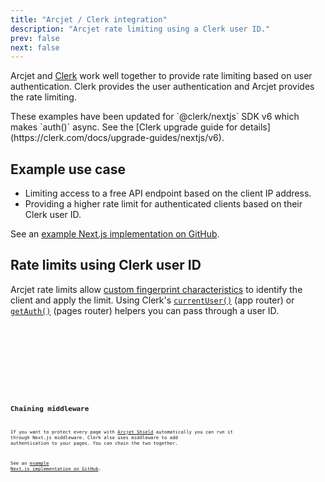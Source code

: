 ```yaml
---
title: "Arcjet / Clerk integration"
description: "Arcjet rate limiting using a Clerk user ID."
prev: false
next: false
---
```



Arcjet and [Clerk](https://clerk.com/) work well together to provide rate
limiting based on user authentication. Clerk provides the user authentication
and Arcjet provides the rate limiting.

<WhatIsArcjet />

<Aside type="note" title="@clerk/nextjs v6">
  These examples have been updated for `@clerk/nextjs` SDK v6 which makes
  `auth()` async. See the [Clerk upgrade guide for
  details](https://clerk.com/docs/upgrade-guides/nextjs/v6).
</Aside>

## Example use case

- Limiting access to a free API endpoint based on the client IP address.
- Providing a higher rate limit for authenticated clients based on their Clerk
  user ID.

See an [example Next.js implementation on
GitHub](https://github.com/arcjet/arcjet-js/blob/main/examples/nextjs-clerk-rate-limit).

## Rate limits using Clerk user ID

Arcjet rate limits allow [custom fingerprint
characteristics](/fingerprints#custom-characteristics) to identify the client
and apply the limit. Using Clerk's
[`currentUser()`](https://clerk.com/docs/references/nextjs/current-user) (app
router) or [`getAuth()`](https://clerk.com/docs/references/nextjs/get-auth)
(pages router) helpers you can pass through a user ID.

<Tabs>
<TabItem label="NextJS (App)">
<Code
  code={NextJSClerkApp}
  lang="ts"
  title="/app/api/private/route.ts"
  mark={["ARCJET_KEY"]}
/>
<Code
  code={NextJSClerkMiddleware}
  lang="ts"
  title="/middleware.ts"
/>

</TabItem>
<TabItem label="NextJS (Pages)">
<Code
  code={NextJSClerkPages}
  lang="ts"
  title="/pages/api/private.ts"
  mark={["ARCJET_KEY"]}
/>

<Code
  code={NextJSClerkMiddleware}
  lang="ts"
  title="/middleware.ts"
/>
</TabItem>
</Tabs>

## Chaining middleware

If you want to protect every page with [Arcjet Shield](/shield/concepts)
automatically you can run it through Next.js middleware. Clerk also uses
middleware to add authentication to your pages. You can chain the two together.

See an [example Next.js implementation on
GitHub](https://github.com/arcjet/arcjet-js/tree/main/examples/nextjs-clerk-shield).

<Code code={NextJSClerkAJMiddleware} lang="ts" title="/middleware.ts" />

<Comments />
